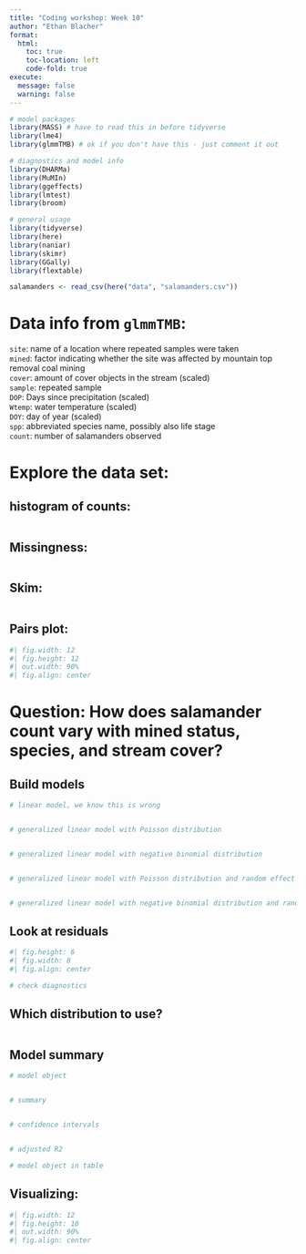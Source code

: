 ```yaml
---
title: "Coding workshop: Week 10"
author: "Ethan Blacher"
format:
  html:
    toc: true
    toc-location: left
    code-fold: true
execute:
  message: false
  warning: false
---
```


```r
# model packages
library(MASS) # have to read this in before tidyverse 
library(lme4)
library(glmmTMB) # ok if you don't have this - just comment it out

# diagnostics and model info
library(DHARMa)
library(MuMIn)
library(ggeffects)
library(lmtest)
library(broom)

# general usage
library(tidyverse)
library(here)
library(naniar)
library(skimr)
library(GGally)
library(flextable)

salamanders <- read_csv(here("data", "salamanders.csv"))
```

# Data info from `glmmTMB`:

`site`: name of a location where repeated samples were taken  
`mined`: factor indicating whether the site was affected by mountain top removal coal mining  
`cover`: amount of cover objects in the stream (scaled)  
`sample`: repeated sample  
`DOP`: Days since precipitation (scaled)  
`Wtemp`: water temperature (scaled)  
`DOY`: day of year (scaled)  
`spp`: abbreviated species name, possibly also life stage  
`count`: number of salamanders observed  

# Explore the data set:

## histogram of counts:

```r

```

## Missingness:

```r

```

## Skim: 

```r

```

## Pairs plot:  

```r
#| fig.width: 12
#| fig.height: 12
#| out.width: 90%
#| fig.align: center


```

# Question: How does salamander count vary with mined status, species, and stream cover?

## Build models

```r
# linear model, we know this is wrong


# generalized linear model with Poisson distribution


# generalized linear model with negative binomial distribution


# generalized linear model with Poisson distribution and random effect of site


# generalized linear model with negative binomial distribution and random effect of site

```

## Look at residuals

```r
#| fig.height: 6
#| fig.width: 8
#| fig.align: center

# check diagnostics

```

## Which distribution to use?

```r

```

## Model summary

```r
# model object


# summary 


# confidence intervals


# adjusted R2

```

```r
# model object in table

```


## Visualizing:

```r
#| fig.width: 12
#| fig.height: 10
#| out.width: 90%
#| fig.align: center


```


